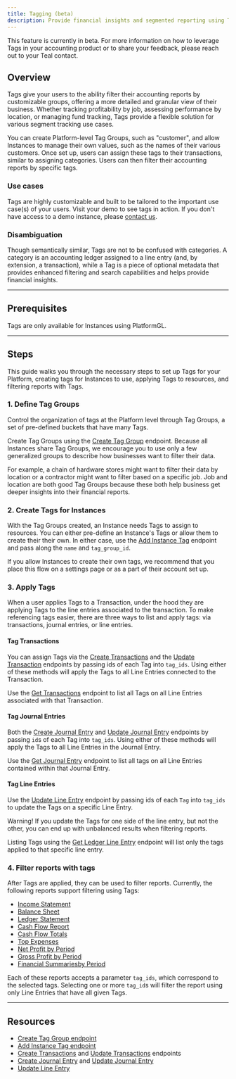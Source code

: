 ```yaml
---
title: Tagging (beta)
description: Provide financial insights and segmented reporting using Tags
---
```


<Note>
    This feature is currently in beta. For more information on how to leverage Tags in your accounting product or to share your feedback, please reach out to your Teal contact.
</Note>

## Overview

Tags give your users to the ability filter their accounting reports by customizable groups, offering a more detailed and granular view of their business. Whether tracking profitability by job, assessing performance by location, or managing fund tracking, Tags provide a flexible solution for various segment tracking use cases.

You can create Platform-level Tag Groups, such as "customer", and allow Instances to manage their own values, such as the names of their various customers. Once set up, users can assign these tags to their transactions, similar to assigning categories. Users can then filter their accounting reports by specific tags.

### Use cases

Tags are highly customizable and built to be tailored to the important use case(s) of your users. Visit your demo to see tags in action. If you don't have access to a demo instance, please [contact us](https://teal.dev/contact).

### Disambiguation

Though semantically similar, Tags are not to be confused with categories. A category is an accounting ledger assigned to a line entry (and, by extension, a transaction), while a Tag is a piece of optional metadata that provides enhanced filtering and search capabilities and helps provide financial insights.

---

## Prerequisites

Tags are only available for Instances using PlatformGL.

---

## Steps

This guide walks you through the necessary steps to set up Tags for your Platform, creating tags for Instances to use, applying Tags to resources, and filtering reports with Tags.

### 1. Define Tag Groups

Control the organization of tags at the Platform level through Tag Groups, a set of pre-defined buckets that have many Tags.

Create Tag Groups using the [Create Tag Group](/api-reference/tags/create-tag-group) endpoint. Because all Instances share Tag Groups, we encourage you to use only a few generalized groups to describe how businesses want to filter their data.

For example, a chain of hardware stores might want to filter their data by location or a contractor might want to filter based on a specific job. Job and location are both good Tag Groups because these both help business get deeper insights into their financial reports.

### 2. Create Tags for Instances

With the Tag Groups created, an Instance needs Tags to assign to resources. You can either pre-define an Instance's Tags or allow them to create their their own. In either case, use the [Add Instance Tag](/api-reference/tags/add-an-instance-tag) endpoint and pass along the `name` and `tag_group_id`.

If you allow Instances to create their own tags, we recommend that you place this flow on a settings page or as a part of their account set up.

### 3. Apply Tags

When a user applies Tags to a Transaction, under the hood they are applying Tags to the line entries associated to the transaction. To make referencing tags easier, there are three ways to list and apply tags: via transactions, journal entries, or line entries.

#### Tag Transactions

You can assign Tags via the [Create Transactions](/api-reference/transactions/create-transactions) and the [Update Transaction](/api-reference/transactions/update-transaction) endpoints by passing ids of each Tag into `tag_ids`. Using either of these methods will apply the Tags to all Line Entries connected to the Transaction.

Use the [Get Transactions](/api-reference/transactions/get-transactions) endpoint to list all Tags on all Line Entries associated with that Transaction.

#### Tag Journal Entries

Both the [Create Journal Entry](/api-reference/journal-entries/create-journal-entry) and [Update Journal Entry](/api-reference/journal-entries/update-journal-entry) endpoints by passing `id`s of each Tag into `tag_ids`. Using either of these methods will apply the Tags to all Line Entries in the Journal Entry.

Use the [Get Journal Entry](/api-reference/journal-entries/get-journal-entry) endpoint to list all tags on all Line Entries contained within that Journal Entry.

#### Tag Line Entries

Use the [Update Line Entry](/api-reference/line-entries/update-line-entry) endpoint by passing ids of each `Tag` into `tag_ids` to update the Tags on a specific Line Entry.

<Warning>
    Warning! If you update the Tags for one side of the line entry, but not the other, you can end up with unbalanced results when filtering reports.
</Warning>

Listing Tags using the [Get Ledger Line Entry](/api-reference/line-entries/get-ledger-line-entries) endpoint will list only the tags applied to that specific line entry.

### 4. Filter reports with tags

After Tags are applied, they can be used to filter reports. Currently, the following reports support filtering using Tags:

* [Income Statement](/api-reference/reports/get-income-statement)
* [Balance Sheet](/api-reference/reports/get-balance-sheet)
* [Ledger Statement](/api-reference/reports/get-ledger-statement)
* [Cash Flow Report](/api-reference/reports/get-cash-flow-report)
* [Cash Flow Totals](/api-reference/reports/get-cash-flow-totals-by-period)
* [Top Expenses](/api-reference/reports/get-top-expenses)
* [Net Profit by Period](/api-reference/reports/get-net-profit-by-period)
* [Gross Profit by Period](/api-reference/reports/get-gross-profit-by-period)
* [Financial Summariesby Period](/api-reference/reports/get-financial-summaries-by-period)

Each of these reports accepts a parameter `tag_ids`, which correspond to the selected tags. Selecting one or more `tag_id`s will filter the report using only Line Entries that have all given Tags.

---

## Resources

* [Create Tag Group endpoint](/api-reference/tags/create-tag-group)
* [Add Instance Tag endpoint](/api-reference/tags/add-an-instance-tag)
* [Create Transactions](/api-reference/transactions/create-transactions) and [Update Transactions](/api-reference/transactions/update-transaction) endpoints
* [Create Journal Entry](/api-reference/journal-entries/create-journal-entry) and [Update Journal Entry](/api-reference/journal-entries/update-journal-entry)
* [Update Line Entry](/api-reference/line-entries/update-line-entry)
